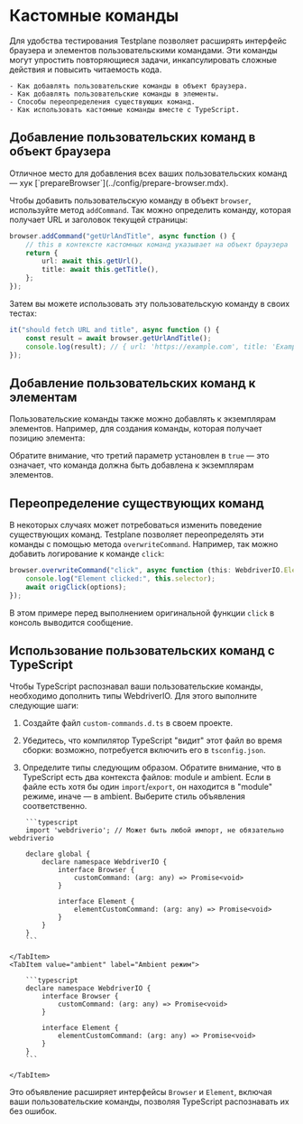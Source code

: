 
# Кастомные команды

Для удобства тестирования Testplane позволяет расширять интерфейс браузера и элементов пользовательскими командами. Эти команды могут упростить повторяющиеся задачи, инкапсулировать сложные действия и повысить читаемость кода.

<Admonition title="Что вы узнаете">

    - Как добавлять пользовательские команды в объект браузера.
    - Как добавлять пользовательские команды в элементы.
    - Способы переопределения существующих команд.
    - Как использовать кастомные команды вместе с TypeScript.

</Admonition>

## Добавление пользовательских команд в объект браузера

<Admonition type="tip">
    Отличное место для добавления всех ваших пользовательских команд — хук
    [`prepareBrowser`](../config/prepare-browser.mdx).
</Admonition>

Чтобы добавить пользовательскую команду в объект `browser`, используйте метод `addCommand`. Так можно определить команду, которая получает URL и заголовок текущей страницы:

```typescript
browser.addCommand("getUrlAndTitle", async function () {
    // this в контексте кастомных команд указывает на объект браузера
    return {
        url: await this.getUrl(),
        title: await this.getTitle(),
    };
});
```

Затем вы можете использовать эту пользовательскую команду в своих тестах:

```typescript
it("should fetch URL and title", async function () {
    const result = await browser.getUrlAndTitle();
    console.log(result); // { url: 'https://example.com', title: 'Example Domain' }
});
```

## Добавление пользовательских команд к элементам

Пользовательские команды также можно добавлять к экземплярам элементов. Например, для создания команды, которая получает позицию элемента:

<AddElementCommandExample />

Обратите внимание, что третий параметр установлен в `true` — это означает, что команда должна быть добавлена к экземплярам элементов.

## Переопределение существующих команд

В некоторых случаях может потребоваться изменить поведение существующих команд. Testplane позволяет переопределять эти команды с помощью метода `overwriteCommand`. Например, так можно добавить логирование к команде `click`:

```typescript
browser.overwriteCommand("click", async function (this: WebdriverIO.Element, origClick, options) {
    console.log("Element clicked:", this.selector);
    await origClick(options);
});
```

В этом примере перед выполнением оригинальной функции `click` в консоль выводится сообщение.

## Использование пользовательских команд с TypeScript

Чтобы TypeScript распознавал ваши пользовательские команды, необходимо дополнить типы WebdriverIO. Для этого выполните следующие шаги:

1. Создайте файл `custom-commands.d.ts` в своем проекте.

2. Убедитесь, что компилятор TypeScript "видит" этот файл во время сборки: возможно, потребуется включить его в `tsconfig.json`.

3. Определите типы следующим образом. Обратите внимание, что в TypeScript есть два контекста файлов: module и ambient. Если в файле есть хотя бы один `import`/`export`, он находится в "module" режиме, иначе — в ambient. Выберите стиль объявления соответственно.

<Tabs>
    <TabItem value="module" label="Module режим" default>

        ```typescript
        import 'webdriverio'; // Может быть любой импорт, не обязательно webdriverio

        declare global {
            declare namespace WebdriverIO {
                interface Browser {
                    customCommand: (arg: any) => Promise<void>
                }

                interface Element {
                    elementCustomCommand: (arg: any) => Promise<void>
                }
            }
        }
        ```

    </TabItem>
    <TabItem value="ambient" label="Ambient режим">

        ```typescript
        declare namespace WebdriverIO {
            interface Browser {
                customCommand: (arg: any) => Promise<void>
            }

            interface Element {
                elementCustomCommand: (arg: any) => Promise<void>
            }
        }
        ```

    </TabItem>

</Tabs>

Это объявление расширяет интерфейсы `Browser` и `Element`, включая ваши пользовательские команды, позволяя TypeScript распознавать их без ошибок.
